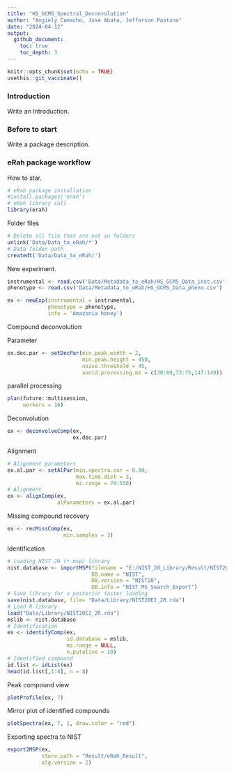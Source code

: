 ```yaml
---
title: "HS_GCMS_Spectral_Deconvolution"
author: "Angiely Camacho, José Abata, Jefferson Pastuna"
date: "2024-04-12"
output:
  github_document:
    toc: true
    toc_depth: 3
---
```


```r

knitr::opts_chunk$set(echo = TRUE)
usethis::git_vaccinate()

```

### Introduction

Write an Introduction.

### Before to start

Write a package description.

### eRah package workflow

How to star.

```r

# eRah package installation
#install.packages('erah')
# eRah library call
library(erah)

```

Folder files

```r

# Delete all file that are not in folders
unlink('Data/Data_to_eRah/*')
# Data folder path
createdt('Data/Data_to_eRah/')

```

New experiment.


```r

instrumental <- read.csv('Data/Metadata_to_eRah/HS_GCMS_Data_inst.csv')
phenotype <- read.csv('Data/Metadata_to_eRah/HS_GCMS_Data_pheno.csv')

ex <- newExp(instrumental = instrumental,
             phenotype = phenotype,
             info = 'Amazonia honey')

```

Compound deconvolution

Parameter

```r

ex.dec.par <- setDecPar(min.peak.width = 2,
                        min.peak.height = 450,
                        noise.threshold = 45,
                        avoid.processing.mz = c(30:69,73:75,147:149))

```

parallel processing

```r

plan(future::multisession,
     workers = 16)

```

Deconvolution

```r

ex <- deconvolveComp(ex,
                     ex.dec.par)

```

Alignment

```r

# Alignment parameters
ex.al.par <- setAlPar(min.spectra.cor = 0.90,
                      max.time.dist = 3,
                      mz.range = 70:550)
# Alignment
ex <- alignComp(ex,
                alParameters = ex.al.par)

```

Missing compound recovery


```r

ex <- recMissComp(ex,
                  min.samples = 3)

```

Identification

```r

# Loading NIST 20 (*.msp) library
nist.database <- importMSP(filename = "E:/NIST_20_Library/Result/NIST20EI_2R.MSP",
                           DB.name = "NIST",
                           DB.version = "NIST20",
                           DB.info = "NIST_MS_Search_Export")
# Save library for a posterior faster loading
save(nist.database, file= "Data/Library/NIST20EI_2R.rda")
# Load R library
load("Data/Library/NIST20EI_2R.rda")
mslib <- nist.database
# Identification
ex <- identifyComp(ex,
                   id.database = mslib,
                   mz.range = NULL,
                   n.putative = 10)
# Identified compound
id.list <- idList(ex)
head(id.list[,1:4], n = 8)

```

Peak compound view

```r

plotProfile(ex, 7)

```

Mirror plot of identified compounds

```r

plotSpectra(ex, 7, 1, draw.color = "red")

```

Exporting spectra to NIST

```r

export2MSP(ex,
           store.path = "Result/eRah_Result",
           alg.version = 2)

```

